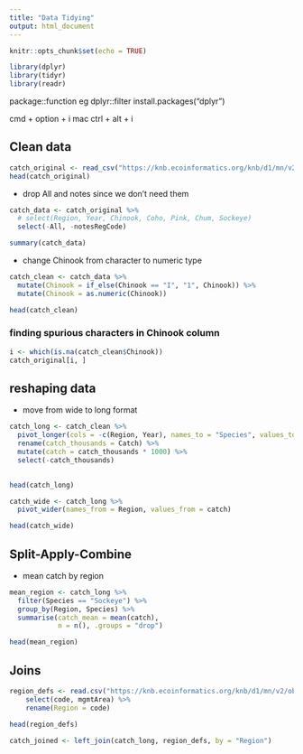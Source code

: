 ```yaml
---
title: "Data Tidying"
output: html_document
---
```


```r
knitr::opts_chunk$set(echo = TRUE)
```

```r
library(dplyr)
library(tidyr)
library(readr)
```

package::function eg dplyr::filter
install.packages("dplyr")

cmd + option + i mac
ctrl + alt + i

## Clean data

```r
catch_original <- read_csv("https://knb.ecoinformatics.org/knb/d1/mn/v2/object/df35b.302.1")
head(catch_original)
```
- drop All and notes since we don't need them

```r
catch_data <- catch_original %>% 
  # select(Region, Year, Chinook, Coho, Pink, Chum, Sockeye)
  select(-All, -notesRegCode)

summary(catch_data)
```

- change Chinook from character to numeric type

```r
catch_clean <- catch_data %>% 
  mutate(Chinook = if_else(Chinook == "I", "1", Chinook)) %>% 
  mutate(Chinook = as.numeric(Chinook))

head(catch_clean)
```

### finding spurious characters in Chinook column

```r
i <- which(is.na(catch_clean$Chinook))
catch_original[i, ]
```

## reshaping data

- move from wide to long format

```r
catch_long <- catch_clean %>% 
  pivot_longer(cols = -c(Region, Year), names_to = "Species", values_to = "Catch") %>% 
  rename(catch_thousands = Catch) %>% 
  mutate(catch = catch_thousands * 1000) %>% 
  select(-catch_thousands)
  

head(catch_long)
```

```r
catch_wide <- catch_long %>% 
  pivot_wider(names_from = Region, values_from = catch)

head(catch_wide)
```




## Split-Apply-Combine

- mean catch by region

```r
mean_region <- catch_long %>% 
  filter(Species == "Sockeye") %>% 
  group_by(Region, Species) %>% 
  summarise(catch_mean = mean(catch), 
            n = n(), .groups = "drop")

head(mean_region)
```


## Joins

```r
region_defs <- read.csv("https://knb.ecoinformatics.org/knb/d1/mn/v2/object/df35b.303.1") %>% 
    select(code, mgmtArea) %>% 
    rename(Region = code)

head(region_defs)
```

```r
catch_joined <- left_join(catch_long, region_defs, by = "Region")



```

